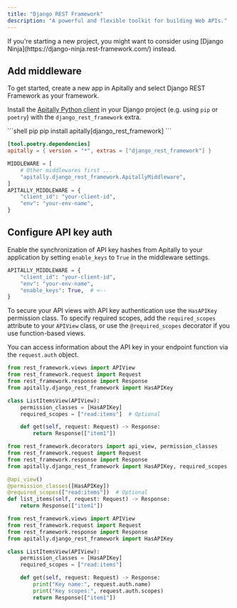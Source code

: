 ```yaml
---
title: "Django REST Framework"
description: "A powerful and flexible toolkit for building Web APIs."
---
```


<Tip>
  If you're starting a new project, you might want to consider using [Django
  Ninja](https://django-ninja.rest-framework.com/) instead.
</Tip>

## Add middleware

To get started, create a new app in Apitally and select Django REST Framework as your framework.

Install the [Apitally Python client](https://pypi.org/project/apitally/) in your Django project (e.g. using `pip` or `poetry`) with the `django_rest_framework` extra.

<CodeGroup>
```shell pip
pip install apitally[django_rest_framework]
```

```toml poetry (pyproject.toml)
[tool.poetry.dependencies]
apitally = { version = "*", extras = ["django_rest_framework"] }
```

</CodeGroup>

<Snippet file="configure-django-middleware.mdx" />

```python
MIDDLEWARE = [
    # Other middlewares first ...
    "apitally.django_rest_framework.ApitallyMiddleware",
]
APITALLY_MIDDLEWARE = {
    "client_id": "your-client-id",
    "env": "your-env-name",
}
```

## Configure API key auth

Enable the synchronization of API key hashes from Apitally to your application by setting `enable_keys` to `True` in the middleware settings.

```python
APITALLY_MIDDLEWARE = {
    "client_id": "your-client-id",
    "env": "your-env-name",
    "enable_keys": True,  # <--
}
```

<div className="-mt-4">
  <Snippet file="api-key-sync-info.mdx" />
</div>

To secure your API views with API key authentication use the `HasAPIKey` permission class.
To specify required scopes, add the `required_scopes` attribute to your `APIView` class, or use the `@required_scopes` decorator if you use function-based views.

You can access information about the API key in your endpoint function via the `request.auth` object.

<CodeGroup>

```python Class-based view
from rest_framework.views import APIView
from rest_framework.request import Request
from rest_framework.response import Response
from apitally.django_rest_framework import HasAPIKey

class ListItemsView(APIView):
    permission_classes = [HasAPIKey]
    required_scopes = ["read:items"]  # Optional

    def get(self, request: Request) -> Response:
        return Response(["item1"])
```

```python Function-based view
from rest_framework.decorators import api_view, permission_classes
from rest_framework.request import Request
from rest_framework.response import Response
from apitally.django_rest_framework import HasAPIKey, required_scopes

@api_view()
@permission_classes([HasAPIKey])
@required_scopes(["read:items"])  # Optional
def list_items(self, request: Request) -> Response:
    return Response(["item1"])
```

```python Access key info
from rest_framework.views import APIView
from rest_framework.request import Request
from rest_framework.response import Response
from apitally.django_rest_framework import HasAPIKey

class ListItemsView(APIView):
    permission_classes = [HasAPIKey]
    required_scopes = ["read:items"]

    def get(self, request: Request) -> Response:
        print("Key name:", request.auth.name)
        print("Key scopes:", request.auth.scopes)
        return Response(["item1"])
```

</CodeGroup>

<Snippet file="use-api-keys.mdx" />
